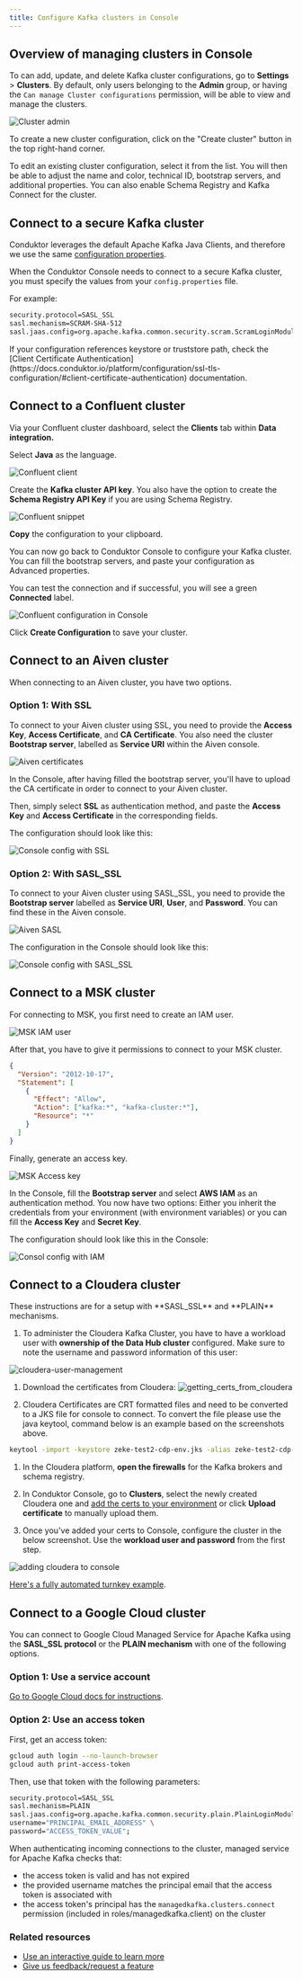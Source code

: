 ```yaml
---
title: Configure Kafka clusters in Console
---
```


## Overview of managing clusters in Console

To can add, update, and delete Kafka cluster configurations, go to **Settings** > **Clusters**. By default, only users belonging to the **Admin** group, or having the `Can manage Cluster configurations` permission, will be able to view and manage the clusters.

![Cluster admin](/images/clusters-list.png)

To create a new cluster configuration, click on the "Create cluster" button in the top right-hand corner.

To edit an existing cluster configuration, select it from the list. You will then be able to adjust the name and color, technical ID, bootstrap servers, and additional properties. You can also enable Schema Registry and Kafka Connect for the cluster.

## Connect to a secure Kafka cluster

Conduktor leverages the default Apache Kafka Java Clients, and therefore we use the same [configuration properties](https://kafka.apache.org/documentation/#consumerconfigs).

When the Conduktor Console needs to connect to a secure Kafka cluster, you must specify the values from your `config.properties` file.

For example:

```md
security.protocol=SASL_SSL
sasl.mechanism=SCRAM-SHA-512
sasl.jaas.config=org.apache.kafka.common.security.scram.ScramLoginModule required username='<username>' password='<password>';
```

<Info>
If your configuration references keystore or truststore path, check the [Client Certificate Authentication](https://docs.conduktor.io/platform/configuration/ssl-tls-configuration/#client-certificate-authentication) documentation.
</Info>

## Connect to a Confluent cluster

Via your Confluent cluster dashboard, select the **Clients** tab within **Data integration.**

Select **Java** as the language.

![Confluent client](/images/confluent-client.png)

Create the **Kafka cluster API key**. You also have the option to create the **Schema Registry API Key** if you are using Schema Registry.

![Confluent snippet](/images/confluent-api-key.png)

**Copy** the configuration to your clipboard.

You can now go back to Conduktor Console to configure your Kafka cluster. You can fill the bootstrap servers, and paste your configuration as Advanced properties.

You can test the connection and if successful, you will see a green **Connected** label.

![Confluent configuration in Console](/images/confluent-config.png)

Click **Create Configuration** to save your cluster.

## Connect to an Aiven cluster

When connecting to an Aiven cluster, you have two options.

### Option 1: With SSL

To connect to your Aiven cluster using SSL, you need to provide the **Access Key**, **Access Certificate**, and **CA Certificate**.
You also need the cluster **Bootstrap server**, labelled as **Service URI** within the Aiven console.

![Aiven certificates](/images/aiven-certs.png)

In the Console, after having filled the bootstrap server, you'll have to upload the CA certificate in order to connect to your Aiven cluster.

Then, simply select **SSL** as authentication method, and paste the **Access Key** and **Access Certificate** in the corresponding fields.

The configuration should look like this:

![Console config with SSL](/images/aiven-with-ssl.png)

### Option 2: With SASL_SSL

To connect to your Aiven cluster using SASL_SSL, you need to provide the **Bootstrap server** labelled as **Service URI**, **User**, and **Password**. You can find these in the Aiven console.

![Aiven SASL](/images/aiven-sasl-ssl.png)

The configuration in the Console should look like this:

![Console config with SASL_SSL](/images/aiven-with-sasl-ssl.png)

## Connect to a MSK cluster

For connecting to MSK, you first need to create an IAM user.

![MSK IAM user](/images/msk-iam-user.png)

After that, you have to give it permissions to connect to your MSK cluster.

```json
{
  "Version": "2012-10-17",
  "Statement": [
    {
      "Effect": "Allow",
      "Action": ["kafka:*", "kafka-cluster:*"],
      "Resource": "*"
    }
  ]
}
```

Finally, generate an access key.

![MSK Access key](/images/msk-access-key.png)

In the Console, fill the **Bootstrap server** and select **AWS IAM** as an authentication method.
You now have two options: Either you inherit the credentials from your environment (with environment variables) or you can fill the **Access Key** and **Secret Key**.

The configuration should look like this in the Console:

![Consol config with IAM](/images/msk-with-iam.png)

## Connect to a Cloudera cluster

<Info>
These instructions are for a setup with **SASL_SSL** and **PLAIN** mechanisms.
</Info>

1. To administer the Cloudera Kafka Cluster, you have to have a workload user with **ownership of the Data Hub cluster** configured. Make sure to note the username and password information of this user:

![cloudera-user-management](/images/cloudera-user-management.png)

1. Download the certificates from Cloudera:
![getting_certs_from_cloudera](/images/getting_certs_from_cloudera.png)

1. Cloudera Certificates are CRT formatted files and need to be converted to a JKS file for console to connect. To convert the file please use the java keytool, command below is an example based on the screenshots above.

```bash
keytool -import -keystore zeke-test2-cdp-env.jks -alias zeke-test2-cdp-env -file zeke-test2-cdp-env.crt
```

1. In the Cloudera platform, **open the firewalls** for the Kafka brokers and schema registry.

1. In Conduktor Console, go to **Clusters**, select the newly created Cloudera one and [add the certs to your environment](/platform/get-started/configuration/ssl-tls-configuration/#configure-custom-truststore-on-conduktor-console) or click **Upload certificate** to manually upload them.

1. Once you've added your certs to Console, configure the cluster in the below screenshot. Use the **workload user and password** from the first step.

![adding cloudera to console](/images/cloudera-console-setup.png)

[Here's a fully automated turnkey example](https://github.com/conduktor/conduktor-cloudera-quickstart-demo?tab=readme-ov-file#cloudera--conduktor).

## Connect to a Google Cloud cluster

You can connect to Google Cloud Managed Service for Apache Kafka using the **SASL_SSL protocol** or the **PLAIN mechanism** with one of the following options.

### Option 1: Use a service account

 [Go to Google Cloud docs for instructions](https://cloud.google.com/managed-service-for-apache-kafka/docs/authentication-kafka#sasl-plain).

### Option 2: Use an access token

First, get an access token:

```bash
gcloud auth login --no-launch-browser
gcloud auth print-access-token 
```

Then, use that token with the following parameters:

```bash
security.protocol=SASL_SSL
sasl.mechanism=PLAIN
sasl.jaas.config=org.apache.kafka.common.security.plain.PlainLoginModule required \
username="PRINCIPAL_EMAIL_ADDRESS" \
password="ACCESS_TOKEN_VALUE";
```

When authenticating incoming connections to the cluster, managed service for Apache Kafka checks that:

- the access token is valid and has not expired
- the provided username matches the principal email that the access token is associated with
- the access token's principal has the `managedkafka.clusters.connect` permission (included in roles/managedkafka.client) on the cluster

### Related resources

- [Use an interactive guide to learn more](https://conduktor.navattic.com/cluster-configuration)
- [Give us feedback/request a feature](https://conduktor.io/roadmap)
